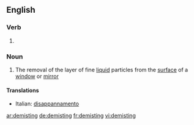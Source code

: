 ==English==

===Verb===
{{head|en}}

# {{present participle of|demist}}

===Noun===
{{en-noun|-}}

# The removal of the layer of fine [[liquid]] particles from the [[surface]] of a [[window]] or [[mirror]]

====Translations====
{{trans-top|removal of fine liquid particles}}
* Italian: [[disappannamento]] {{m}}
{{trans-mid}}
{{trans-bottom}}

[[ar:demisting]]
[[de:demisting]]
[[fr:demisting]]
[[vi:demisting]]